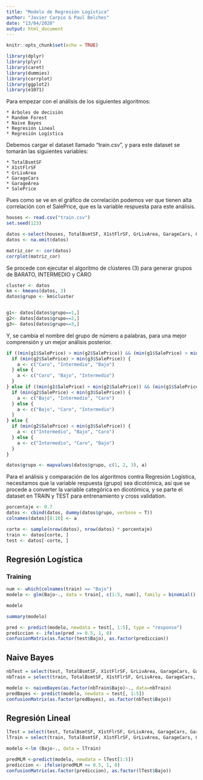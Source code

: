 ```yaml
---
title: "Modelo de Regresión Logística"
author: "Javier Carpio & Paul Belches"
date: "13/04/2020"
output: html_document
---
```


```r
knitr::opts_chunk$set(echo = TRUE)
```

```r
library(dplyr)
library(plyr)
library(caret)
library(dummies)
library(corrplot)
library(ggplot2)
library(e1071)
```

Para empezar con el análisis de los siguientes algoritmos: 

    * Árboles de decisión
    * Random Forest
    * Naive Bayes
    * Regresión Lineal
    * Regresión Logística
  
Debemos cargar el dataset llamado "train.csv", y para este dataset se tomarán las siguientes variables:

    * TotalBsmtSF
    * X1stFlrSF
    * GrLivArea
    * GarageCars
    * GarageArea
    * SalePrice
  
Pues como se ve en el gráfico de correlación podemos ver que tienen alta correlación con el SalePrice, que es la variable respuesta para este análisis. 
```r
houses <- read.csv("train.csv")
set.seed(123)

datos <-select(houses, TotalBsmtSF, X1stFlrSF, GrLivArea, GarageCars, GarageArea, SalePrice)
datos <- na.omit(datos)

matriz_cor <- cor(datos)
corrplot(matriz_cor)
```

Se procede con ejecutar el algoritmo de clústeres (3) para generar grupos de BARATO, INTERMEDIO y CARO

```r
cluster <- datos
km <- kmeans(datos, 3)
datos$grupo <- km$cluster


g1<- datos[datos$grupo==1,]
g2<- datos[datos$grupo==2,]
g3<- datos[datos$grupo==3,]
```

Y, se cambia el nombre del grupo de número a palabras, para una mejor comprensión y un mejor análisis posterior.

```r
if ((min(g1$SalePrice) > min(g2$SalePrice)) && (min(g1$SalePrice) > min(g3$SalePrice))) {
  if (min(g2$SalePrice) > min(g3$SalePrice)) {
    a <- c("Caro", "Intermedio", "Bajo")
  } else {
    a <- c("Caro", "Bajo", "Intermedio")
  }
} else if ((min(g1$SalePrice) < min(g2$SalePrice)) && (min(g1$SalePrice) < min(g3$SalePrice))) {
  if (min(g2$SalePrice) < min(g3$SalePrice)) {
    a <- c("Bajo", "Intermedio", "Caro")
  } else {
    a <- c("Bajo", "Caro", "Intermedio")
  }
} else {
  if (min(g2$SalePrice) < min(g3$SalePrice)) {
    a <- c("Intermedio", "Bajo", "Caro")
  } else {
    a <- c("Intermedio", "Caro", "Bajo")
  }
}

datos$grupo <- mapvalues(datos$grupo, c(1, 2, 3), a)
```

Para el análisis y comparación de los algoritmos contra Regresión Logística, necesitamos que la variable respuesta (grupo) sea dicotómica, así que se procede a converter la variable categórica en dicotómica, y se parte el dataset en TRAIN y TEST para entrenamiento y cross validation.
  
```r
porcentaje <- 0.7
datos <- cbind(datos, dummy(datos$grupo, verbose = T))
colnames(datos)[8:10] <- a

corte <- sample(nrow(datos), nrow(datos) * porcentaje)
train <- datos[corte, ]
test <- datos[-corte, ]
```

## Regresión Logística
    
### Training
```r
num <- which(colnames(train) == "Bajo")
modelo <- glm(Bajo~., data = train[, c(1:5, num)], family = binomial(), maxit = 100)

modelo

summary(modelo)
```

```r
pred <- predict(modelo, newdata = test[, 1:5], type = "response")
prediccion <- ifelse(pred >= 0.5, 1, 0)
confusionMatrix(as.factor(test$Bajo), as.factor(prediccion))
```


## Naive Bayes

```r
nbTest = select(test, TotalBsmtSF, X1stFlrSF, GrLivArea, GarageCars, GarageArea, Bajo)
nbTrain = select(train, TotalBsmtSF, X1stFlrSF, GrLivArea, GarageCars, GarageArea, Bajo)

modelo <- naiveBayes(as.factor(nbTrain$Bajo)~., data=nbTrain)
predBayes <- predict(modelo, newdata = test[, 1:5])
confusionMatrix(as.factor(predBayes), as.factor(nbTest$Bajo))
```

    
## Regresión Lineal

```r
lTest = select(test, TotalBsmtSF, X1stFlrSF, GrLivArea, GarageCars, GarageArea, Bajo)
lTrain = select(train, TotalBsmtSF, X1stFlrSF, GrLivArea, GarageCars, GarageArea, Bajo)

modelo <-lm (Bajo~., data = lTrain)

predMLM <-predict(modelo, newdata = lTest[1:5])
prediccion <- ifelse(predMLM >= 0.5, 1, 0)
confusionMatrix(as.factor(prediccion), as.factor(lTest$Bajo))
```



